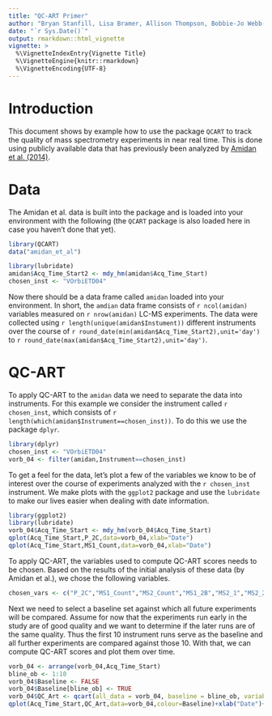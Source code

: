 ```yaml
---
title: "QC-ART Primer"
author: "Bryan Stanfill, Lisa Bramer, Allison Thompson, Bobbie-Jo Webb-Robertson"
date: "`r Sys.Date()`"
output: rmarkdown::html_vignette
vignette: >
  %\VignetteIndexEntry{Vignette Title}
  %\VignetteEngine{knitr::rmarkdown}
  %\VignetteEncoding{UTF-8}
---
```


# Introduction
This document shows by example how to use the package `QCART` to track the quality of mass spectrometry experiments in near real time.  This is done using publicly available data that has previously been analyzed by [Amidan et al. (2014)](http://pubs.acs.org/doi/abs/10.1021/pr401143e).

# Data

The Amidan et al. data is built into the package and is loaded into your environment with the following (the `QCART` package is also loaded here in case you haven't done that yet).
```r
library(QCART)
data("amidan_et_al")
```

```r
library(lubridate)
amidan$Acq_Time_Start2 <- mdy_hm(amidan$Acq_Time_Start)
chosen_inst <- "VOrbiETD04"
```
Now there should be a data frame called `amidan` loaded into your environment.  In short, the `amdian` data frame consists of `r ncol(amidan)` variables measured on `r nrow(amidan)` LC-MS experiments.  The data were collected using `r length(unique(amidan$Instument))` different instruments over the course of `r round_date(min(amidan$Acq_Time_Start2),unit='day')` to `r round_date(max(amidan$Acq_Time_Start2),unit='day')`.

# QC-ART

To apply QC-ART to the `amidan` data we need to separate the data into instruments.  For this example we consider the instrument called `r chosen_inst`, which consists of `r length(which(amidan$Instrument==chosen_inst))`.  To do this we use the package `dplyr`.

```r
library(dplyr)
chosen_inst <- "VOrbiETD04"
vorb_04 <- filter(amidan,Instrument==chosen_inst)
```

To get a feel for the data, let's plot a few of the variables we know to be of interest over the course of experiments analyzed with the `r chosen_inst` instrument.  We make plots with the `ggplot2` package and use the `lubridate` to make our lives easier when dealing with date information.

```r
library(ggplot2)
library(lubridate)
vorb_04$Acq_Time_Start <- mdy_hm(vorb_04$Acq_Time_Start)
qplot(Acq_Time_Start,P_2C,data=vorb_04,xlab="Date")
qplot(Acq_Time_Start,MS1_Count,data=vorb_04,xlab="Date")
```


To apply QC-ART, the variables used to compute QC-ART scores needs to be chosen.  Based on the results of the initial analysis of these data (by Amidan et al.), we chose the following variables.

```r
chosen_vars <- c("P_2C","MS1_Count","MS2_Count","MS1_2B","MS2_1","MS2_2","MS2_3","MS2_4A","MS2_4B","RT_MS_Q1","RT_MS_Q4","RT_MSMS_Q1","RT_MSMS_Q4","XIC_WideFrac")
```

Next we need to select a baseline set against which all future experiments will be compared.  Assume for now that the experiments run early in the study are of good quality and we want to determine if the later runs are of the same quality.  Thus the first 10 instrument runs serve as the baseline and all further experiments are compared against those 10.  With that, we can compute QC-ART scores and plot them over time.

```r
vorb_04 <- arrange(vorb_04,Acq_Time_Start)
bline_ob <- 1:10
vorb_04$Baseline <- FALSE
vorb_04$Baseline[bline_ob] <- TRUE
vorb_04$QC_Art <- qcart(all_data = vorb_04, baseline = bline_ob, variables = chosen_vars)
qplot(Acq_Time_Start,QC_Art,data=vorb_04,colour=Baseline)+xlab("Date")+ylab("QC-ART Score")

```
